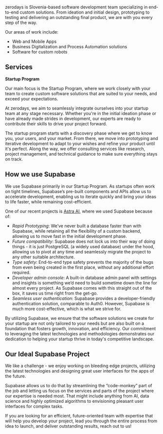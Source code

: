 zerodays is Slovenia-based software development team specializing in end-to-end custom solutions. From ideation and initial design, prototyping to testing and delivering an outstanding final product, we are with you every step of the way.

Our areas of work include:

- Web and Mobile Apps
- Business Digitalization and Process Automation solutions
- Software for custom robots

## Services

**Startup Program**

Our main focus is the Startup Program, where we work closely with your team to create custom software solutions that are suited to your needs, and exceed your expectations.

At zerodays, we aim to seamlessly integrate ourselves into your startup team at any stage necessary. Whether you're in the initial ideation phase or have already made strides in development, our experts are ready to contribute their skills to drive your project forward.

The startup program starts with a discovery phase where we get to know you, your users, and your market. From there, we move into prototyping and iterative development to adapt to your wishes and refine your product until it's perfect. Along the way, we offer consulting services like research, project management, and technical guidance to make sure everything stays on track.

## How we use Supabase

We use Supabase primarily in our Startup Program. As startups often work on tight timelines, Supabase’s pre-built components and APIs allow us to accelerate development, enabling us to iterate quickly and bring your ideas to life faster, while remaining cost-efficient.

One of our recent projects is [Astra AI](http://astra.si/ai), where we used Supabase because of:

- *Rapid Prototyping*: We’ve never built a database faster than with Supabase, while retaining all the flexibility of a custom backend, allowing us to move fast in the initial development phase.
- *Future compatibility*: Supabase does not lock us into their way of doing things - it is just PostgreSQL (a widely used database) under the hood, allowing us to pivot at any time and seamlessly migrate the project to any other suitable architecture.
- *Type safety*: End-to-end type safety prevents the majority of the bugs from even being created in the first place, without any additional effort required.
- *Developer admin console*: A built-in database admin panel with settings and insights is something we’d need to build sometime down the line for almost every project. As Supabase comes with this straight out of the box, it saves us time right from the get-go.
- *Seamless user authentication*: Supabase provides a developer-friendly authentication solution, comparable to Auth0. However, Supabase is much more cost-effective, which is what we strive for.

By utilizing Supabase, we ensure that the software solutions we create for your startup are not only tailored to your needs but are also built on a foundation that fosters growth, innovation, and efficiency. Our commitment to leveraging the latest technologies and methodologies demonstrates our dedication to helping your startup thrive in today's competitive landscape.

## Our Ideal Supabase Project

We like a challenge - we enjoy working on bleeding edge projects, utilizing the latest technologies and designing great user interfaces for the apps of the future.

Supabase allows us to do that by streamlining the “code-monkey” part of the job and letting us focus on the services and parts of the project where our expertise is needed most. That might include anything from AI, data science and highly optimized algorithms to envisioning pleasant user interfaces for complex tasks.

If you are looking for an efficient, future-oriented team with expertise that will help you develop your project, lead you through the entire process from idea to launch, and deliver outstanding results, reach out to us!